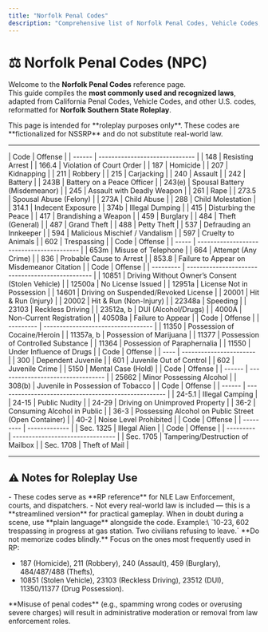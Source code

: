 ```yaml
---
title: "Norfolk Penal Codes"
description: "Comprehensive list of Norfolk Penal Codes, Vehicle Codes, Health & Safety, Welfare & Institutions, Business & Professions, County Ordinances, and Federal Codes for roleplay reference."
---
```


# ⚖️ Norfolk Penal Codes (NPC)

Welcome to the **Norfolk Penal Codes** reference page.\
This guide compiles the **most commonly used and recognized laws**, adapted from California Penal Codes, Vehicle Codes, and other U.S. codes, reformatted for **Norfolk Southern State Roleplay**.

<Check>
  This page is intended for **roleplay purposes only**. These codes are **fictionalized for NSSRP** and do not substitute real-world law.
</Check>

---

<Tabs>
  <Tab title="📘 Penal Code (PC)">
    <AccordionGroup>
      <Accordion title="Crimes Against Persons" icon="user">
        | Code   | Offense                        |
        | ------ | ------------------------------ |
        | 148    | Resisting Arrest               |
        | 166.4  | Violation of Court Order       |
        | 187    | Homicide                       |
        | 207    | Kidnapping                     |
        | 211    | Robbery                        |
        | 215    | Carjacking                     |
        | 240    | Assault                        |
        | 242    | Battery                        |
        | 243B   | Battery on a Peace Officer     |
        | 243(e) | Spousal Battery (Misdemeanor)  |
        | 245    | Assault with Deadly Weapon     |
        | 261    | Rape                           |
        | 273.5  | Spousal Abuse (Felony)         |
        | 273A   | Child Abuse                    |
        | 288    | Child Molestation              |
        | 314.1  | Indecent Exposure              |
        | 374b   | Illegal Dumping                |
        | 415    | Disturbing the Peace           |
        | 417    | Brandishing a Weapon           |
        | 459    | Burglary                       |
        | 484    | Theft (General)                |
        | 487    | Grand Theft                    |
        | 488    | Petty Theft                    |
        | 537    | Defrauding an Innkeeper        |
        | 594    | Malicious Mischief / Vandalism |
        | 597    | Cruelty to Animals             |
        | 602    | Trespassing                    |
      </Accordion>
      <Accordion title="Other Penal Codes" icon="file-text">
        | Code  | Offense                                   |
        | ----- | ----------------------------------------- |
        | 653m  | Misuse of Telephone                       |
        | 664   | Attempt (Any Crime)                       |
        | 836   | Probable Cause to Arrest                  |
        | 853.8 | Failure to Appear on Misdemeanor Citation |
      </Accordion>
    </AccordionGroup>
  </Tab>
  <Tab title="🚗 Vehicle Code (CVC)">
    <Accordion title="Traffic & Vehicle Violations" icon="car">
      | Code      | Offense                                          |
      | --------- | ------------------------------------------------ |
      | 10851     | Driving Without Owner’s Consent (Stolen Vehicle) |
      | 12500a    | No License Issued                                |
      | 12951a    | License Not in Possession                        |
      | 14601     | Driving on Suspended/Revoked License             |
      | 20001     | Hit & Run (Injury)                               |
      | 20002     | Hit & Run (Non-Injury)                           |
      | 22348a    | Speeding                                         |
      | 23103     | Reckless Driving                                 |
      | 23512a, b | DUI (Alcohol/Drugs)                              |
      | 4000A     | Non-Current Registration                         |
      | 40508a    | Failure to Appear                                |
    </Accordion>
  </Tab>
  <Tab title="💊 Health & Safety (H&S)">
    <Accordion title="Drug Offenses" icon="pill">
      | Code      | Offense                            |
      | --------- | ---------------------------------- |
      | 11350     | Possession of Cocaine/Heroin       |
      | 11357a, b | Possession of Marijuana            |
      | 11377     | Possession of Controlled Substance |
      | 11364     | Possession of Paraphernalia        |
      | 11550     | Under Influence of Drugs           |
    </Accordion>
  </Tab>
  <Tab title="👶 Welfare & Institutions (W&I)">
    <Accordion title="Juvenile & Mental Health" icon="users">
      | Code | Offense                 |
      | ---- | ----------------------- |
      | 300  | Dependent Juvenile      |
      | 601  | Juvenile Out of Control |
      | 602  | Juvenile Crime          |
      | 5150 | Mental Case (Hold)      |
    </Accordion>
  </Tab>
  <Tab title="🏢 Business & Professions (B&P)">
    <Accordion title="Alcohol & Tobacco" icon="briefcase">
      | Code   | Offense                           |
      | ------ | --------------------------------- |
      | 25662  | Minor Possessing Alcohol          |
      | 308(b) | Juvenile in Possession of Tobacco |
    </Accordion>
  </Tab>
  <Tab title="🏛️ County Ordinances (CO. ORD.)">
    <Accordion title="Local Ordinance Violations" icon="gavel">
      | Code   | Offense                                              |
      | ------ | ---------------------------------------------------- |
      | 24-5.1 | Illegal Camping                                      |
      | 24-15  | Public Nudity                                        |
      | 24-29  | Driving on Unimproved Property                       |
      | 36-2   | Consuming Alcohol in Public                          |
      | 36-3   | Possessing Alcohol on Public Street (Open Container) |
      | 40-2   | Noise Level Prohibited                               |
    </Accordion>
  </Tab>
  <Tab title="🇺🇸 U.S. Federal Codes (USC)">
    <AccordionGroup>
      <Accordion title="Title 8 — Immigration" icon="flag">
        | Code      | Offense       |
        | --------- | ------------- |
        | Sec. 1325 | Illegal Alien |
      </Accordion>
      <Accordion title="Title 18 — Crimes & Criminal Procedure" icon="scale">
        | Code      | Offense                          |
        | --------- | -------------------------------- |
        | Sec. 1705 | Tampering/Destruction of Mailbox |
        | Sec. 1708 | Theft of Mail                    |
      </Accordion>
    </AccordionGroup>
  </Tab>
</Tabs>

---

## ⚠️ Notes for Roleplay Use

<Info>
  - These codes serve as **RP reference** for NLE Law Enforcement, courts, and dispatchers.
  - Not every real-world law is included — this is a **streamlined version** for practical gameplay.
</Info>

<Tip>
  When in doubt during a scene, use **plain language** alongside the code. Example:\
  `10-23, 602 trespassing in progress at gas station. Two civilians refusing to leave.`
</Tip>

<Warning>
  **Do not memorize codes blindly.** Focus on the ones most frequently used in RP:

  - 187 (Homicide), 211 (Robbery), 240 (Assault), 459 (Burglary), 484/487/488 (Thefts),
  - 10851 (Stolen Vehicle), 23103 (Reckless Driving), 23512 (DUI), 11350/11377 (Drug Possession).
</Warning>

<Danger>
  **Misuse of penal codes** (e.g., spamming wrong codes or overusing severe charges) will result in administrative moderation or removal from law enforcement roles.
</Danger>